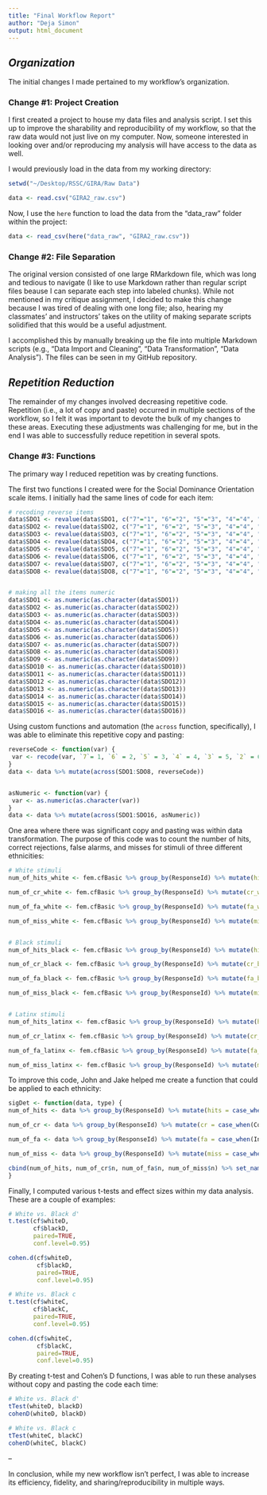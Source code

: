 ```yaml
---
title: "Final Workflow Report"
author: "Deja Simon"
output: html_document
---
```


## *Organization*

The initial changes I made pertained to my workflow's organization. 

### Change #1: Project Creation

I first created a project to house my data files and analysis script. I set this up to improve the sharability and reproducibility of my workflow, so that the raw data would not just live on my computer. Now, someone interested in looking over and/or reproducing my analysis will have access to the data as well.  

I would previously load in the data from my working directory:  
```r
setwd("~/Desktop/RSSC/GIRA/Raw Data")

data <- read.csv("GIRA2_raw.csv")
```

Now, I use the `here` function to load the data from the "data_raw" folder within the project:  
```r
data <- read_csv(here("data_raw", "GIRA2_raw.csv"))
```

### Change #2: File Separation

The original version consisted of one large RMarkdown file, which was long and tedious to navigate (I like to use Markdown rather than regular script files beause I can separate each step into labeled chunks). While not mentioned in my critique assignment, I decided to make this change because I was tired of dealing with one long file; also, hearing my classmates' and instructors' takes on the utility of making separate scripts solidified that this would be a useful adjustment.  
  
I accomplished this by manually breaking up the file into multiple Markdown scripts (e.g., “Data Import and Cleaning”, “Data Transformation”, “Data Analysis”). The files can be seen in my GitHub repository.  

## *Repetition Reduction*

The remainder of my changes involved decreasing repetitive code. Repetition (i.e., a lot of copy and paste) occurred in multiple sections of the workflow, so I felt it was important to devote the bulk of my changes to these areas. Executing these adjustments was challenging for me, but in the end I was able to successfully reduce repetition in several spots.

### Change #3: Functions

The primary way I reduced repetition was by creating functions. 

The first two functions I created were for the Social Dominance Orientation scale items. I initially had the same lines of code for each item: 
```r
# recoding reverse items
data$SDO1 <- revalue(data$SDO1, c("7"="1", "6"="2", "5"="3", "4"="4", "3"="5", "2"="6", "1"="7"))
data$SDO2 <- revalue(data$SDO2, c("7"="1", "6"="2", "5"="3", "4"="4", "3"="5", "2"="6", "1"="7"))
data$SDO3 <- revalue(data$SDO3, c("7"="1", "6"="2", "5"="3", "4"="4", "3"="5", "2"="6", "1"="7"))
data$SDO4 <- revalue(data$SDO4, c("7"="1", "6"="2", "5"="3", "4"="4", "3"="5", "2"="6", "1"="7"))
data$SDO5 <- revalue(data$SDO5, c("7"="1", "6"="2", "5"="3", "4"="4", "3"="5", "2"="6", "1"="7"))
data$SDO6 <- revalue(data$SDO6, c("7"="1", "6"="2", "5"="3", "4"="4", "3"="5", "2"="6", "1"="7"))
data$SDO7 <- revalue(data$SDO7, c("7"="1", "6"="2", "5"="3", "4"="4", "3"="5", "2"="6", "1"="7"))
data$SDO8 <- revalue(data$SDO8, c("7"="1", "6"="2", "5"="3", "4"="4", "3"="5", "2"="6", "1"="7"))


# making all the items numeric
data$SDO1 <- as.numeric(as.character(data$SDO1))
data$SDO2 <- as.numeric(as.character(data$SDO2)) 
data$SDO3 <- as.numeric(as.character(data$SDO3)) 
data$SDO4 <- as.numeric(as.character(data$SDO4)) 
data$SDO5 <- as.numeric(as.character(data$SDO5))
data$SDO6 <- as.numeric(as.character(data$SDO6))
data$SDO7 <- as.numeric(as.character(data$SDO7))
data$SDO8 <- as.numeric(as.character(data$SDO8))
data$SDO9 <- as.numeric(as.character(data$SDO9))
data$SDO10 <- as.numeric(as.character(data$SDO10))
data$SDO11 <- as.numeric(as.character(data$SDO11))
data$SDO12 <- as.numeric(as.character(data$SDO12))
data$SDO13 <- as.numeric(as.character(data$SDO13))
data$SDO14 <- as.numeric(as.character(data$SDO14))
data$SDO15 <- as.numeric(as.character(data$SDO15))
data$SDO16 <- as.numeric(as.character(data$SDO16))
```

Using custom functions and automation (the `across` function, specifically), I was able to eliminate this repetitive copy and pasting:

```r
reverseCode <- function(var) {
 var <- recode(var, `7`= 1, `6` = 2, `5` = 3, `4` = 4, `3` = 5, `2` = 6, `1` = 7)
}
data <- data %>% mutate(across(SDO1:SDO8, reverseCode))


asNumeric <- function(var) {
 var <- as.numeric(as.character(var))
}
data <- data %>% mutate(across(SDO1:SDO16, asNumeric))
```

One area where there was significant copy and pasting was within data transformation. The purpose of this code was to count the number of hits, correct rejections, false alarms, and misses for stimuli of three different ethnicities: 
```r
# White stimuli
num_of_hits_white <- fem.cfBasic %>% group_by(ResponseId) %>% mutate(hits_white = case_when(Correct == '1' & Type == "White" ~ 1, TRUE ~ 0)) %>% tally(hits_white)

num_of_cr_white <- fem.cfBasic %>% group_by(ResponseId) %>% mutate(cr_white = case_when(Correct == '2' & Type == "White" ~ 1, TRUE ~ 0)) %>% tally(cr_white)

num_of_fa_white <- fem.cfBasic %>% group_by(ResponseId) %>% mutate(fa_white = case_when(Incorrect == '1' & Type == "White" ~ 1, TRUE ~ 0)) %>% tally(fa_white)

num_of_miss_white <- fem.cfBasic %>% group_by(ResponseId) %>% mutate(miss_white = case_when(Incorrect == '2' & Type == "White" ~ 1, TRUE ~ 0)) %>% tally(miss_white)


# Black stimuli
num_of_hits_black <- fem.cfBasic %>% group_by(ResponseId) %>% mutate(hits_black = case_when(Correct == '1' & Type == "Black" ~ 1, TRUE ~ 0)) %>% tally(hits_black)

num_of_cr_black <- fem.cfBasic %>% group_by(ResponseId) %>% mutate(cr_black = case_when(Correct == '2' & Type == "Black" ~ 1, TRUE ~ 0)) %>% tally(cr_black)

num_of_fa_black <- fem.cfBasic %>% group_by(ResponseId) %>% mutate(fa_black = case_when(Incorrect == '1' & Type == "Black" ~ 1, TRUE ~ 0)) %>% tally(fa_black)

num_of_miss_black <- fem.cfBasic %>% group_by(ResponseId) %>% mutate(miss_black = case_when(Incorrect == '2' & Type == "Black" ~ 1, TRUE ~ 0)) %>% tally(miss_black)


# Latinx stimuli
num_of_hits_latinx <- fem.cfBasic %>% group_by(ResponseId) %>% mutate(hits_latinx = case_when(Correct == '1' & Type == "Latinx" ~ 1, TRUE ~ 0)) %>% tally(hits_latinx)

num_of_cr_latinx <- fem.cfBasic %>% group_by(ResponseId) %>% mutate(cr_latinx = case_when(Correct == '2' & Type == "Latinx" ~ 1, TRUE ~ 0)) %>% tally(cr_latinx)

num_of_fa_latinx <- fem.cfBasic %>% group_by(ResponseId) %>% mutate(fa_latinx = case_when(Incorrect == '1' & Type == "Latinx" ~ 1, TRUE ~ 0)) %>% tally(fa_latinx)

num_of_miss_latinx <- fem.cfBasic %>% group_by(ResponseId) %>% mutate(miss_latinx = case_when(Incorrect == '2' & Type == "Latinx" ~ 1, TRUE ~ 0)) %>% tally(miss_latinx)
```

To improve this code, John and Jake helped me create a function that could be applied to each ethnicity:
```r
sigDet <- function(data, type) {
num_of_hits <- data %>% group_by(ResponseId) %>% mutate(hits = case_when(Correct == '1' & Type == type ~ 1, TRUE ~ 0)) %>% tally(hits) 

num_of_cr <- data %>% group_by(ResponseId) %>% mutate(cr = case_when(Correct == '2' & Type == type ~ 1, TRUE ~ 0)) %>% tally(cr)

num_of_fa <- data %>% group_by(ResponseId) %>% mutate(fa = case_when(Incorrect == '1' & Type == type ~ 1, TRUE ~ 0)) %>% tally(fa) 

num_of_miss <- data %>% group_by(ResponseId) %>% mutate(miss = case_when(Incorrect == '2' & Type == type ~ 1, TRUE ~ 0)) %>% tally(miss) 

cbind(num_of_hits, num_of_cr$n, num_of_fa$n, num_of_miss$n) %>% set_names("ResponseId", paste0(type,"_hits"), paste0(type,"_crs"), paste0(type,"_fas"), paste0(type,"_misses"))
}
```

Finally, I computed various t-tests and effect sizes within my data analysis. These are a couple of examples:
```r
# White vs. Black d'
t.test(cf$whiteD,
       cf$blackD,
       paired=TRUE,
       conf.level=0.95)

cohen.d(cf$whiteD,
        cf$blackD,
        paired=TRUE,
        conf.level=0.95)

# White vs. Black c
t.test(cf$whiteC,
       cf$blackC,
       paired=TRUE,
       conf.level=0.95)

cohen.d(cf$whiteC,
        cf$blackC,
        paired=TRUE,
        conf.level=0.95)
```

By creating t-test and Cohen's D functions, I was able to run these analyses without copy and pasting the code each time: 
```r
# White vs. Black d'
tTest(whiteD, blackD)
cohenD(whiteD, blackD)

# White vs. Black c
tTest(whiteC, blackC)
cohenD(whiteC, blackC)
```

--  

In conclusion, while my new workflow isn't perfect, I was able to increase its efficiency, fidelity, and sharing/reproducibility in multiple ways. 